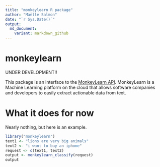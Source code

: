 ```yaml
---
title: "monkeylearn R package"
author: "Maëlle Salmon"
date: "`r Sys.Date()`"
output:
  md_document:
    variant: markdown_github
---
```

monkeylearn
=============

UNDER DEVELOPMENT!!

This package is an interface to the [MonkeyLearn API](http://docs.monkeylearn.com/article/api-reference/). MonkeyLearn is a Machine Learning platform on the cloud that allows software companies and developers to easily extract actionable data from text.

# What it does for now

Nearly nothing, but here is an example.

```r
library("monkeylearn")
text1 <- "lions are very big animals"
text2 <- "i want to buy an iphone"
request <- c(text1, text2)
output <- monkeylearn_classify(request)
output

```
